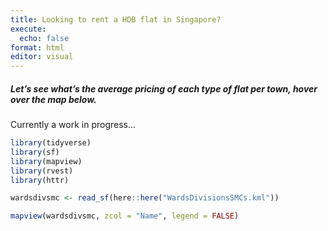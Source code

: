 ```yaml
---
title: Looking to rent a HDB flat in Singapore?
execute: 
  echo: false
format: html
editor: visual
---
```


##### Let's see what's the average pricing of each type of flat per town, hover over the map below.

Currently a work in progress...

```r
library(tidyverse)
library(sf)
library(mapview)
library(rvest)
library(httr)

wardsdivsmc <- read_sf(here::here("WardsDivisionsSMCs.kml"))

mapview(wardsdivsmc, zcol = "Name", legend = FALSE)

```

##### 

```{}
```
